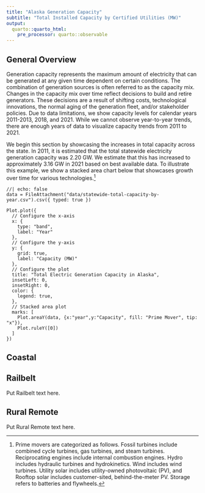 ```yaml
---
title: "Alaska Generation Capacity"
subtitle: "Total Installed Capacity by Certified Utilities (MW)"
output:
  quarto::quarto_html:
    pre_processor: quarto::observable
---
```


<!-- ```{r, echo=FALSE, warning=FALSE, message=FALSE}
# # Import required packages
# library(tidyr)
# library(dplyr)
# library(readr)
# 
# # Load the capacity data
# capacity_data <- read.csv("data/installed-capacity-certified-utilities-mw.csv")
# 
# # Long-form statewide totals chart
# statewide_totals <- capacity_data %>%
#   group_by(year) %>%
#   summarize("Fossil Turbine" = sum(ff.turbines),
#             "Recip Engines" = sum(ff.ice),
#             "Hydro" = sum(hydro),
#             "Wind" = sum(wind),
#             "Utility Solar" = sum(solar),
#             "Rooftop Solar" = sum(solar.btm),
#             "Storage" = sum(storage),
#             "Landfill Gas" = sum(landfill)) %>%
#   pivot_longer(
#     cols = c("Fossil Turbine", "Recip Engines", "Hydro", "Wind", "Utility Solar", "Rooftop Solar", "Storage", "Landfill Gas"),
#     names_to = "Prime Mover",
#     values_to = "Capacity"
#   )
# 
# # Write the chart to a csv to import into observable
# write.csv(statewide_totals, file = "data/statewide-total-capacity-by-year.csv")

### 
### inline code: `r round(sum(statewide_totals$Capacity[statewide_totals$year == 2011])/1000,2)`
``` -->


## General Overview

Generation capacity represents the maximum amount of electricity that can be generated at any given time dependent on certain conditions. The combination of generation sources is often referred to as the capacity mix. Changes in the capacity mix over time reflect decisions to build and retire generators. These decisions are a result of shifting costs, technological innovations, the normal aging of the generation fleet, and/or stakeholder policies. Due to data limitations, we show capacity levels for calendar years 2011-2013, 2018, and 2021. While we cannot observe year-to-year trends, there are enough years of data to visualize capacity trends from 2011 to 2021.

We begin this section by showcasing the increases in total capacity across the state. In 2011, it is estimated that the total statewide electricity generation capacity was 2.20 GW. We estimate that this has increased to approximately 3.16 GW in 2021 based on best available data. To illustrate this example, we show a stacked area chart below that showcases growth over time for various technologies.[^1]

[^1]: Prime movers are categorized as follows. Fossil turbines include combined cycle turbines, gas turbines, and steam turbines. Reciprocating engines include internal combustion engines. Hydro includes hydraulic turbines and hydrokinetics. Wind includes wind turbines. Utility solar includes utility-owned photovoltaic (PV), and Rooftop solar includes customer-sited, behind-the-meter PV. Storage refers to batteries and flywheels.


```ojs
//| echo: false
data = FileAttachment("data/statewide-total-capacity-by-year.csv").csv({ typed: true })

Plot.plot({
  // Configure the x-axis
  x: {
    type: "band",
    label: "Year"
  },
  // Configure the y-axis
  y: {
    grid: true,
    label: "Capacity (MW)"
  },
  // Configure the plot
  title: "Total Electric Generation Capacity in Alaska",
  insetLeft: 0,
  insetRight: 0,
  color: {
    legend: true,
  },
  // Stacked area plot
  marks: [
    Plot.areaY(data, {x:"year",y:"Capacity", fill: "Prime Mover", tip: "x"}),
    Plot.ruleY([0])
  ]
})
```

## Coastal


## Railbelt

Put Railbelt text here.

## Rural Remote

Put Rural Remote text here.
